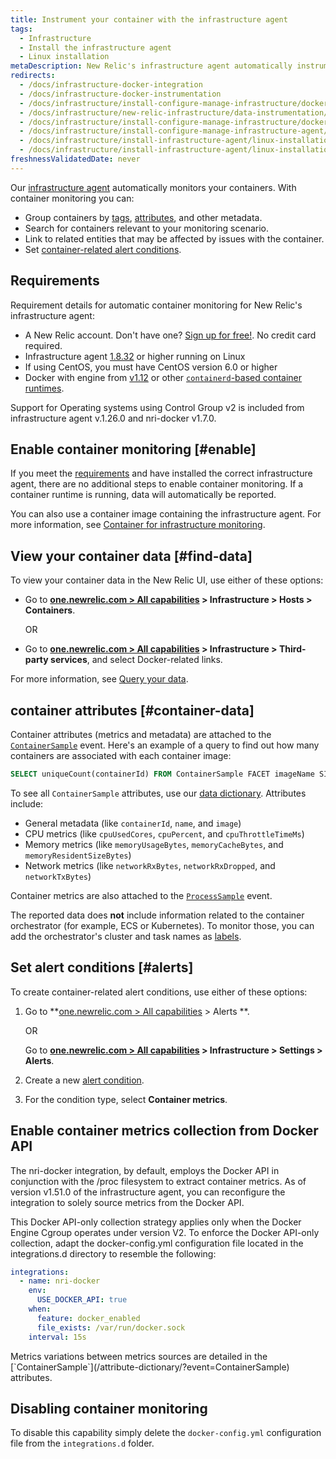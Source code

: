```yaml
---
title: Instrument your container with the infrastructure agent
tags:
  - Infrastructure
  - Install the infrastructure agent
  - Linux installation
metaDescription: New Relic's infrastructure agent automatically instruments container runtimes to collect container metrics and metadata.
redirects:
  - /docs/infrastructure-docker-integration
  - /docs/infrastructure-docker-instrumentation
  - /docs/infrastructure/install-configure-manage-infrastructure/docker-installation/docker-container-monitoring-infrastructure
  - /docs/infrastructure/new-relic-infrastructure/data-instrumentation/docker-instrumentation-infrastructure
  - /docs/infrastructure/install-configure-manage-infrastructure/docker-installation/docker-instrumentation-infrastructure
  - /docs/infrastructure/install-configure-manage-infrastructure-agent/linux-installation/docker-instrumentation-infrastructure
  - /docs/infrastructure/install-infrastructure-agent/linux-installation/docker-instrumentation-infrastructure-monitoring
  - /docs/infrastructure/install-infrastructure-agent/linux-installation/docker-instrumentation-infrastructure
freshnessValidatedDate: never
---
```


Our [infrastructure agent](/docs/welcome-new-relic-infrastructure) automatically monitors your containers. With container monitoring you can:

* Group containers by [tags](/docs/new-relic-one/use-new-relic-one/core-concepts/tagging-use-tags-organize-group-what-you-monitor), [attributes](#container-data), and other metadata.
* Search for containers relevant to your monitoring scenario.
* Link to related entities that may be affected by issues with the container.
* Set [container-related alert conditions](#alerts).

## Requirements

Requirement details for automatic container monitoring for New Relic's infrastructure agent:

* A New Relic account. Don't have one? [Sign up for free!](https://newrelic.com/signup). No credit card required.
* Infrastructure agent [1.8.32](/docs/release-notes/infrastructure-release-notes/infrastructure-agent-release-notes/new-relic-infrastructure-agent-1832) or higher running on Linux
* If using CentOS, you must have CentOS version 6.0 or higher
* Docker with engine from [v1.12](https://docs.docker.com/engine/release-notes/prior-releases/#1120-2016-07-28) or other [`containerd`-based container runtimes](https://kubernetes.io/docs/setup/production-environment/container-runtimes).

<Callout variant="important">
  Support for Operating systems using Control Group v2 is included from infrastructure agent v.1.26.0 and nri-docker v1.7.0.
</Callout>

## Enable container monitoring [#enable]

If you meet the [requirements](#requirements) and have installed the correct infrastructure agent, there are no additional steps to enable container monitoring. If a container runtime is running, data will automatically be reported.

You can also use a container image containing the infrastructure agent. For more information, see [Container for infrastructure monitoring](/docs/infrastructure/install-infrastructure-agent/linux-installation/container-infrastructure-monitoring).

<InstallFeedback/>

## View your container data [#find-data]

To view your container data in the New Relic UI, use either of these options:

* Go to <DNT>**[one.newrelic.com > All capabilities](https://one.newrelic.com/all-capabilities) > Infrastructure > Hosts > Containers**</DNT>.

  OR
* Go to <DNT>**[one.newrelic.com > All capabilities](https://one.newrelic.com/all-capabilities) > Infrastructure > Third-party services**</DNT>, and select Docker-related links.

For more information, see [Query your data](/docs/using-new-relic/data/understand-data/query-new-relic-data).

## container attributes [#container-data]

Container attributes (metrics and metadata) are attached to the [`ContainerSample`](/attribute-dictionary/?event=ContainerSample) event. Here's an example of a query to find out how many containers are associated with each container image:

```sql
SELECT uniqueCount(containerId) FROM ContainerSample FACET imageName SINCE 1 HOUR AGO TIMESERIES
```

To see all `ContainerSample` attributes, use our [data dictionary](/attribute-dictionary/?event=ContainerSample). Attributes include:

* General metadata (like `containerId`, `name`, and `image`)
* CPU metrics (like `cpuUsedCores`, `cpuPercent`, and `cpuThrottleTimeMs`)
* Memory metrics (like `memoryUsageBytes`, `memoryCacheBytes`, and `memoryResidentSizeBytes`)
* Network metrics (like `networkRxBytes`, `networkRxDropped`, and `networkTxBytes`)

Container metrics are also attached to the [`ProcessSample`](/attribute-dictionary/?event=ProcessSample) event.

The reported data does **not** include information related to the container orchestrator (for example, ECS or Kubernetes). To monitor those, you can add the orchestrator's cluster and task names as [labels](https://docs.docker.com/ee/ucp/admin/configure/add-labels-to-cluster-nodes/).

## Set alert conditions [#alerts]

To create container-related alert conditions, use either of these options:

1. Go to <DNT>**[one.newrelic.com > All capabilities](https://one.newrelic.com/all-capabilities) > Alerts **</DNT>.

   OR

   Go to <DNT>**[one.newrelic.com > All capabilities](https://one.newrelic.com/all-capabilities) > Infrastructure > Settings > Alerts**</DNT>.
2. Create a new [alert condition](/docs/alerts/new-relic-alerts/defining-conditions/create-alert-conditions).
3. For the condition type, select <DNT>**Container metrics**</DNT>.

## Enable container metrics collection from Docker API

The nri-docker integration, by default, employs the Docker API in conjunction with the /proc filesystem to extract container metrics. As of version v1.51.0 of the infrastructure agent, you can reconfigure the integration to solely source metrics from the Docker API.

This Docker API-only collection strategy applies only when the Docker Engine Cgroup operates under version V2. To enforce the Docker API-only collection, adapt the docker-config.yml configuration file located in the integrations.d directory to resemble the following:

```yaml
integrations:
  - name: nri-docker
    env:
      USE_DOCKER_API: true
    when:
      feature: docker_enabled
      file_exists: /var/run/docker.sock
    interval: 15s
```

<Callout variant="tip">
  Metrics variations between metrics sources are detailed in the [`ContainerSample`](/attribute-dictionary/?event=ContainerSample) attributes.
</Callout>

## Disabling container monitoring

To disable this capability simply delete the `docker-config.yml` configuration file from the `integrations.d` folder.
